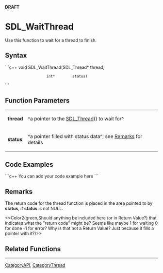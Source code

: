 <!-- pragma section-numbers off -->
<!-- pragma disable-camelcase -->
'''DRAFT'''

= SDL_WaitThread =
Use this function to wait for a thread to finish.


== Syntax ==
```c++
void SDL_WaitThread(SDL_Thread* thread,
                    int*        status)
```

== Function Parameters ==
{|
|'''thread'''
|^a pointer to the [[SDL_Thread]]() to wait for^
|-
|'''status'''
|^a pointer filled with status data^; see [[#Remarks|Remarks]] for details
|}

== Code Examples ==
```c++
You can add your code example here
```

== Remarks ==
The return code for the thread function is placed in the area pointed to by '''status''', if '''status''' is not NULL.

<<Color2(green,Should anything be included here (or in Return Value?) that indicates what the "return code" might be?  Seems like maybe 1 for waiting 0 for done -1 for error?  Why is that not a Return Value?  Just because it fills a pointer with it?)>>

== Related Functions ==

----
[[CategoryAPI]], [[CategoryThread]]
